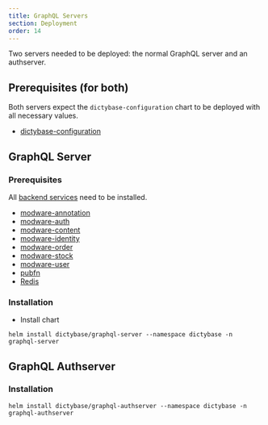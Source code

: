 ```yaml
---
title: GraphQL Servers
section: Deployment
order: 14
---
```


Two servers needed to be deployed: the normal GraphQL server and an authserver.

## Prerequisites (for both)

Both servers expect the `dictybase-configuration` chart to be deployed with all necessary values.

- [dictybase-configuration](/deployment/dictybase-configuration)

## GraphQL Server

### Prerequisites

All [backend services](/deployment/backend) need to be installed.

- [modware-annotation](https://github.com/dictyBase/modware-annotation)
- [modware-auth](https://github.com/dictyBase/modware-auth)
- [modware-content](https://github.com/dictyBase/modware-content)
- [modware-identity](https://github.com/dictyBase/modware-identity)
- [modware-order](https://github.com/dictyBase/modware-order)
- [modware-stock](https://github.com/dictyBase/modware-stock)
- [modware-user](https://github.com/dictyBase/modware-user)
- [pubfn](https://github.com/dictybase-playground/kubeless-gofn/tree/master/publication)
- [Redis](/deployment/redis)

### Installation

- Install chart

```shell
helm install dictybase/graphql-server --namespace dictybase -n graphql-server
```

## GraphQL Authserver

### Installation

```shell
helm install dictybase/graphql-authserver --namespace dictybase -n graphql-authserver
```
